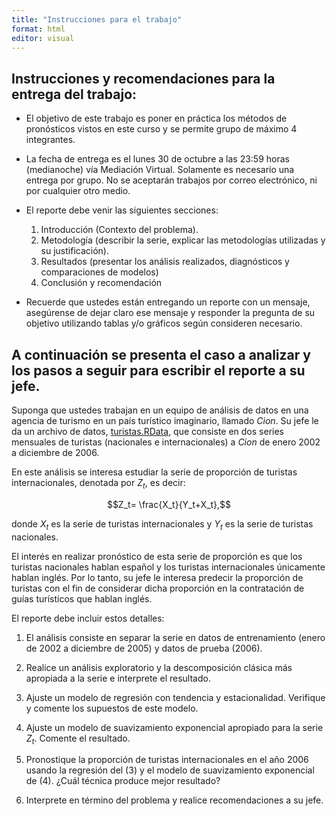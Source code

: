 ```yaml
---
title: "Instrucciones para el trabajo"
format: html
editor: visual
---
```


## Instrucciones y recomendaciones para la entrega del trabajo:

-   El objetivo de este trabajo es poner en práctica los métodos de pronósticos vistos en este curso y se permite grupo de máximo 4 integrantes.

-   La fecha de entrega es el lunes 30 de octubre a las 23:59 horas (medianoche) vía Mediación Virtual. Solamente es necesario una entrega por grupo. No se aceptarán trabajos por correo electrónico, ni por cualquier otro medio.

-   El reporte debe venir las siguientes secciones:

    1.  Introducción (Contexto del problema).
    2.  Metodología (describir la serie, explicar las metodologías utilizadas y su justificación).
    3.  Resultados (presentar los análisis realizados, diagnósticos y comparaciones de modelos)
    4.  Conclusión y recomendación

-   Recuerde que ustedes están entregando un reporte con un mensaje, asegúrense de dejar claro ese mensaje y responder la pregunta de su objetivo utilizando tablas y/o gráficos según consideren necesario.

## A continuación se presenta el caso a analizar y los pasos a seguir para escribir el reporte a su jefe.

Suponga que ustedes trabajan en un equipo de análisis de datos en una agencia de turismo en un país turístico imaginario, llamado *Cion*. Su jefe le da un archivo de datos, [turistas.RData](./trabajo/turistas.RData), que consiste en dos series mensuales de turistas (nacionales e internacionales) a *Cion* de enero 2002 a diciembre de 2006.

En este análisis se interesa estudiar la serie de proporción de turistas internacionales, denotada por $Z_t$, es decir:

$$Z_t= \frac{X_t}{Y_t+X_t},$$

donde $X_t$ es la serie de turistas internacionales y $Y_t$ es la serie de turistas nacionales.

El interés en realizar pronóstico de esta serie de proporción es que los turistas nacionales hablan español y los turistas internacionales únicamente hablan inglés. Por lo tanto, su jefe le interesa predecir la proporción de turistas con el fin de considerar dicha proporción en la contratación de guías turísticos que hablan inglés.

El reporte debe incluir estos detalles:

1.  El análisis consiste en separar la serie en datos de entrenamiento (enero de 2002 a diciembre de 2005) y datos de prueba (2006).

2.  Realice un análisis exploratorio y la descomposición clásica más apropiada a la serie e interprete el resultado.

3.  Ajuste un modelo de regresión con tendencia y estacionalidad. Verifique y comente los supuestos de este modelo.

4.  Ajuste un modelo de suavizamiento exponencial apropiado para la serie $Z_t$. Comente el resultado.

5.  Pronostique la proporción de turistas internacionales en el año 2006 usando la regresión del (3) y el modelo de suavizamiento exponencial de (4). ¿Cuál técnica produce mejor resultado?

6.  Interprete en término del problema y realice recomendaciones a su jefe.
